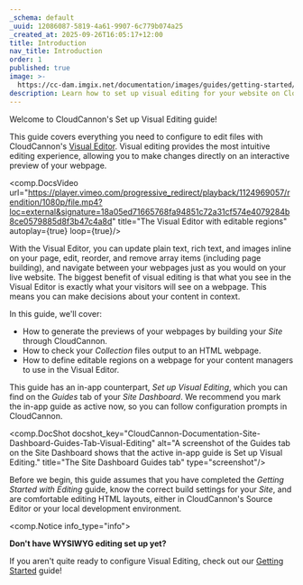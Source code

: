 ```yaml
---
_schema: default
_uuid: 12086087-5819-4a61-9907-6c779b074a25
_created_at: 2025-09-26T16:05:17+12:00
title: Introduction
nav_title: Introduction
order: 1
published: true
image: >-
  https://cc-dam.imgix.net/documentation/images/guides/getting-started/guide-thumbnails/CloudCannon-Getting-Started-Thumbnail-Universal.png
description: Learn how to set up visual editing for your website on CloudCannon.
---
```

Welcome to CloudCannon's Set up Visual Editing guide!

This guide covers everything you need to configure to edit files with CloudCannon's [Visual Editor](/documentation/articles/the-visual-editor/). Visual editing provides the most intuitive editing experience, allowing you to make changes directly on an interactive preview of your webpage.

<comp.DocsVideo url="https://player.vimeo.com/progressive_redirect/playback/1124969057/rendition/1080p/file.mp4?loc=external&signature=18a05ed71665768fa94851c72a31cf574e4079284b8ce0579885d8f3b47c4a8d" title="The Visual Editor with editable regions" autoplay={true} loop={true}/>

With the Visual Editor, you can update plain text, rich text, and images inline on your page, edit, reorder, and remove array items (including page building), and navigate between your webpages just as you would on your live website. The biggest benefit of visual editing is that what you see in the Visual Editor is exactly what your visitors will see on a webpage. This means you can make decisions about your content in context.

In this guide, we'll cover:

* How to generate the previews of your webpages by building your *Site* through CloudCannon.
* How to check your *Collection* files output to an HTML webpage.
* How to define editable regions on a webpage for your content managers to use in the Visual Editor.

This guide has an in-app counterpart, *Set up Visual Editing*, which you can find on the *Guides* tab of your *Site Dashboard*. We recommend you mark the in-app guide as active now, so you can follow configuration prompts in CloudCannon.

<comp.DocShot docshot_key="CloudCannon-Documentation-Site-Dashboard-Guides-Tab-Visual-Editing" alt="A screenshot of the Guides tab on the Site Dashboard shows that the active in-app guide is Set up Visual Editing." title="The Site Dashboard Guides tab" type="screenshot"/>

Before we begin, this guide assumes that you have completed the *Getting Started with Editing* guide, know the correct build settings for your *Site*, and are comfortable editing HTML layouts, either in CloudCannon's Source Editor or your local development environment.

<comp.Notice info_type="info">
  <p><strong>Don't have WYSIWYG editing set up yet?</strong></p><p>If you aren't quite ready to configure Visual Editing, check out our <a href="/documentation/guides/getting-started-with-editing/">Getting Started</a> guide!</p>
</comp.Notice>